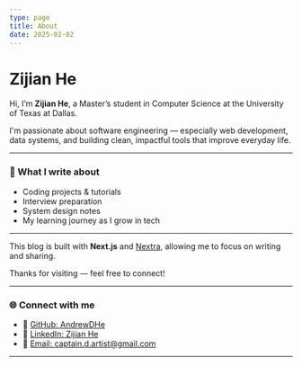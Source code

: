 ```yaml
---
type: page
title: About
date: 2025-02-02
---
```


# Zijian He

Hi, I’m **Zijian He**, a Master’s student in Computer Science at the University of Texas at Dallas.

I'm passionate about software engineering — especially web development, data systems, and building clean, impactful tools that improve everyday life.

---

### 🧠 What I write about

- Coding projects & tutorials  
- Interview preparation  
- System design notes  
- My learning journey as I grow in tech  

---

This blog is built with **Next.js** and [Nextra](https://nextra.vercel.app/), allowing me to focus on writing and sharing.

Thanks for visiting — feel free to connect!

---

### 🌐 Connect with me

- 🐙 [GitHub: AndrewDHe](https://github.com/AndrewDHe)
- 💼 [LinkedIn: Zijian He](https://www.linkedin.com/in/zijian-he8)
- 📧 [Email: captain.d.artist@gmail.com](mailto:captain.d.artist@gmail.com)

---

